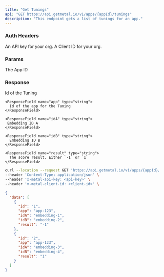 ```yaml
---
title: "Get Tunings"
api: "GET https://api.getmetal.io/v1/apps/{appId}/tunings"
description: "This endpoint gets a list of tunings for an app."
---
```


### Auth Headers

<ParamField required header="x-metal-api-key" type="string">
  An API key for your org.
</ParamField>

<ParamField required header="x-metal-client-id" type="string">
  A Client ID for your org.
</ParamField>

### Params

<ParamField required path="appId" type="string">
  The App ID
</ParamField>

### Response

<ResponseField name="data" type="Tuning Array">
  <Expandable title="properties">
    <ResponseField name="id" type="string">
      Id of the Tuning
    </ResponseField>

    <ResponseField name="app" type="string">
      Id of the app for the Tuning
    </ResponseField>

    <ResponseField name="idA" type="string">
     Embedding ID A
    </ResponseField>

    <ResponseField name="idB" type="string">
      Embedding ID B
    </ResponseField>

    <ResponseField name="result" type="string">
      The score result. Either `-1` or `1`
    </ResponseField>

  </Expandable>
</ResponseField>

<RequestExample>

```bash Example Request
curl --location --request GET 'https://api.getmetal.io/v1/apps/{appId}/tunings' \
--header 'Content-Type: application/json' \
--header 'x-metal-api-key: <api-key>' \
--header 'x-metal-client-id: <client-id>' \
```

</RequestExample>

<ResponseExample>

```json Response
{
  "data": [
    {
      "id": "1",
      "app": "app-123",
      "idA": "embedding-1",
      "idB": "embedding-2",
      "result": "-1"
    },
    {
      "id": "2",
      "app": "app-123",
      "idA": "embedding-3",
      "idB": "embedding-4",
      "result": "1"
    }
  ]
}
```

</ResponseExample>
